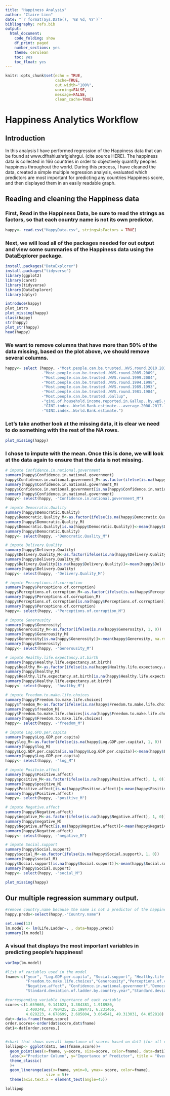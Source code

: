 ```yaml
---
title: "Happiness Analysis"
author: "Claire Linn"
date: "`r format(Sys.Date(), '%B %d, %Y')`"
bibliography: refs.bib
output: 
  html_document:
    code_folding: show
    df_print: paged
    number_sections: yes
    theme: cerulean
    toc: yes
    toc_float: yes
---
```


```r
knitr::opts_chunk$set(echo = TRUE,
                      cache=TRUE,
                      out.width="100%",
                      warning=FALSE,
                      message=FALSE,
                      clean_cache=TRUE)
```

# Happiness Analytics Workflow

## Introduction

In this analysis I have performed regression of the Happiness data that can be found at www.dfhahiuahrlgiehrgui. (cite source HERE). The happiness data is collected in 166 countries in order to objectively quantify peoples happiness throughout the world. During this process, I have cleaned the data, created a simple multiple regression analysis, evaluated which predictors are most important for predicting any countries Happiness score, and then displayed them in an easily readable graph.

## Reading and cleaning the Happiness data

### First, Read in the Happiness Data, be sure to read the strings as factors, so that each country name is not its own predictor. 
```r
happy<- read.csv("HappyData.csv", stringsAsFactors = TRUE)
```

### Next, we will load all of the packages needed for out output and view some summaries of the Happiness data using the DataExplorer package.

```r

install.packages("DataExplorer")
install.packages("tidyverse")
library(ggplot2)
library(caret)
library(tidyverse)
library(DataExplorer)
library(dplyr)

```

```r
introduce(happy)
plot_intro
plot_missing(happy)
class(happy)
str(happy)
plot_str(happy)
head(happy)
```


### We want to remove columns that have more than 50% of the data missing, based on the plot above, we should remove several columns.

```r
happy<- select (happy, -"Most.people.can.be.trusted..WVS.round.2010.2014",
                -"Most.people.can.be.trusted..WVS.round.2005.2009",
                -"Most.people.can.be.trusted..WVS.round.1999.2004",
                -"Most.people.can.be.trusted..WVS.round.1994.1998",
                -"Most.people.can.be.trusted..WVS.round.1989.1993",
                -"Most.people.can.be.trusted..WVS.round.1981.1984",
                -"Most.people.can.be.trusted..Gallup",
                -"gini.of.household.income.reported.in.Gallup..by.wp5.year",
                -"GINI.index..World.Bank.estimate...average.2000.2017..unbalanced.panel",
                -"GINI.index..World.Bank.estimate.")
```

### Let's take another look at the missing data, it is clear we need to do something with the rest of the NA rows.

```r
plot_missing(happy)
```

### I chose to impute with the mean. Once this is done, we will look at the data again to ensure that the data is not missing.

```r
# impute Confidence.in.national.government
summary(happy$Confidence.in.national.government)
happy$Confidence.in.national.government_M<-as.factor(ifelse(is.na(happy$Confidence.in.national.government), 1, 0))
summary(happy$Confidence.in.national.government_M)
happy$Confidence.in.national.government[is.na(happy$Confidence.in.national.government)]<-mean(happy$Confidence.in.national.government, na.rm=TRUE)
summary(happy$Confidence.in.national.government)
happy<- select(happy, -"Confidence.in.national.government_M")

# impute Democratic.Quality
summary(happy$Democratic.Quality)
happy$Democratic.Quality_M<-as.factor(ifelse(is.na(happy$Democratic.Quality), 1, 0))
summary(happy$Democratic.Quality_M)
happy$Democratic.Quality[is.na(happy$Democratic.Quality)]<-mean(happy$Democratic.Quality, na.rm=TRUE)
summary(happy$Democratic.Quality)
happy<- select(happy, -"Democratic.Quality_M")

# impute Delivery.Quality
summary(happy$Delivery.Quality)
happy$Delivery.Quality_M<-as.factor(ifelse(is.na(happy$Delivery.Quality), 1, 0))
summary(happy$Delivery.Quality_M)
happy$Delivery.Quality[is.na(happy$Delivery.Quality)]<-mean(happy$Delivery.Quality, na.rm=TRUE)
summary(happy$Delivery.Quality)
happy<- select(happy, -"Delivery.Quality_M")

# impute Perceptions.if.corruption
summary(happy$Perceptions.of.corruption)
happy$Perceptions.of.corruption_M<-as.factor(ifelse(is.na(happy$Perceptions.of.corruption), 1, 0))
summary(happy$Perceptions.of.corruption_M)
happy$Perceptions.of.corruption[is.na(happy$Perceptions.of.corruption)]<-mean(happy$Perceptions.of.corruption, na.rm=TRUE)
summary(happy$Perceptions.of.corruption)
happy<- select(happy, -"Perceptions.of.corruption_M")

# impute Generousity
summary(happy$Generosity)
happy$Generousity_M<-as.factor(ifelse(is.na(happy$Generosity), 1, 0))
summary(happy$Generousity_M)
happy$Generosity[is.na(happy$Generosity)]<-mean(happy$Generosity, na.rm=TRUE)
summary(happy$Generosity)
happy<- select(happy, -"Generousity_M")

# impute Healthy.life.expectancy.at.birth
summary(happy$Healthy.life.expectancy.at.birth)
happy$healthy_M<-as.factor(ifelse(is.na(happy$Healthy.life.expectancy.at.birth), 1, 0))
summary(happy$healthy_M)
happy$Healthy.life.expectancy.at.birth[is.na(happy$Healthy.life.expectancy.at.birth)]<-mean(happy$Healthy.life.expectancy.at.birth, na.rm=TRUE)
summary(happy$Healthy.life.expectancy.at.birth)
happy<- select(happy, -"healthy_M")

# impute Freedom.to.make.life.choices
summary(happy$Freedom.to.make.life.choices)
happy$freedom_M<-as.factor(ifelse(is.na(happy$Freedom.to.make.life.choices), 1, 0))
summary(happy$freedom_M)
happy$Freedom.to.make.life.choices[is.na(happy$Freedom.to.make.life.choices)]<-mean(happy$Freedom.to.make.life.choices, na.rm=TRUE)
summary(happy$Freedom.to.make.life.choices)
happy<- select(happy, -"freedom_M")

# impute Log.GPD.per.capita
summary(happy$Log.GDP.per.capita)
happy$log_M<-as.factor(ifelse(is.na(happy$Log.GDP.per.capita), 1, 0))
summary(happy$log_M)
happy$Log.GDP.per.capita[is.na(happy$Log.GDP.per.capita)]<-mean(happy$Log.GDP.per.capita, na.rm=TRUE)
summary(happy$Log.GDP.per.capita)
happy<- select(happy, -"log_M")

# impute Positvie.affect
summary(happy$Positive.affect)
happy$positive_M<-as.factor(ifelse(is.na(happy$Positive.affect), 1, 0))
summary(happy$positive_M)
happy$Positive.affect[is.na(happy$Positive.affect)]<-mean(happy$Positive.affect, na.rm=TRUE)
summary(happy$Positive.affect)
happy<- select(happy, -"positive_M")

# impute Negative.affect
summary(happy$Negative.affect)
happy$negative_M<-as.factor(ifelse(is.na(happy$Negative.affect), 1, 0))
summary(happy$negative_M)
happy$Negative.affect[is.na(happy$Negative.affect)]<-mean(happy$Negative.affect, na.rm=TRUE)
summary(happy$Negative.affect)
happy<- select(happy, -"negative_M")

# impute Social.support
summary(happy$Social.support)
happy$social_M<-as.factor(ifelse(is.na(happy$Social.support), 1, 0))
summary(happy$social_M)
happy$Social.support[is.na(happy$Social.support)]<-mean(happy$Social.support, na.rm=TRUE)
summary(happy$Social.support)
happy<- select(happy, -"social_M")

plot_missing(happy)
```

## Our multiple regression summary output.

```r
#remove country.name because the name is not a predictor of the happiness score
happy.preds<-select(happy,-"Country.name")

set.seed(13)
lm.model <- lm(Life.Ladder~. , data=happy.preds)
summary(lm.model)
```

### A visual that displays the most important variables in predicting people's happiness!

```r
varImp(lm.model)

#list of variables used in the model
fname<-c("year", "Log.GDP.per.capita", "Social.support", "Healthy.life.expectancy.at.birth",
         "Freedom.to.make.life.choices","Generousity","Perceptions.of.corruption","Positive.affect",
         "Negative.affect", "Confidence.in.national.government","Democratic.Quality","Delivery.Quality",
         "Standard.deviation.of.ladder.by.country.year","Standard.deviation.Mean.of.Ladder.by.country.year")

#corresponding variable importance of each variable
score<-c(1.659665, 9.141023, 3.384381, 1.918980,
         2.400348, 7.780425, 15.198471, 6.231466,
         4.828223, 4.678699, 2.685804, 3.064541, 49.313031, 64.852818)
dat<-data.frame(fname,score)
order.scores<-order(dat$score,dat$fname)
dat1<-dat[order.scores,]


#chart that shows overall importance of scores based on dat1 (for all countries)
lollipop<- ggplot(dat1, aes(fname,score))+
  geom_point(aes(x=fname, y=score, size=score, color=fname), data=dat1)+
  labs(x="Predictor Column", y="Importance of Predictor", title = "Overall Importance of Predictors of Happiness")+
  theme_classic(
  )+
  geom_linerange(aes(x=fname, ymin=0, ymax= score, color=fname),
                  size = 5)+
  theme(axis.text.x = element_text(angle=45))

lollipop
```


